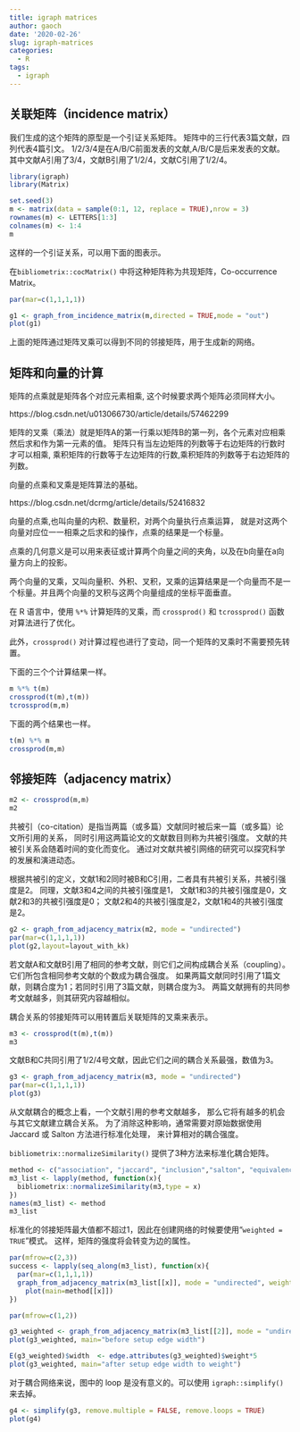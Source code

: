 ```yaml
---
title: igraph matrices
author: gaoch
date: '2020-02-26'
slug: igraph-matrices
categories:
  - R
tags:
  - igraph
---
```


## 关联矩阵（incidence matrix）


我们生成的这个矩阵的原型是一个引证关系矩阵。
矩阵中的三行代表3篇文献，四列代表4篇引文。
1/2/3/4是在A/B/C前面发表的文献,A/B/C是后来发表的文献。
其中文献A引用了3/4，文献B引用了1/2/4，文献C引用了1/2/4。

```r
library(igraph)
library(Matrix)

set.seed(3)
m <- matrix(data = sample(0:1, 12, replace = TRUE),nrow = 3)
rownames(m) <- LETTERS[1:3]
colnames(m) <- 1:4
m
```

这样的一个引证关系，可以用下面的图表示。


在`bibliometrix::cocMatrix()` 中将这种矩阵称为共现矩阵，Co-occurrence Matrix。

```r
par(mar=c(1,1,1,1))

g1 <- graph_from_incidence_matrix(m,directed = TRUE,mode = "out") 
plot(g1)
```

上面的矩阵通过矩阵叉乘可以得到不同的邻接矩阵，用于生成新的网络。

## 矩阵和向量的计算

矩阵的点乘就是矩阵各个对应元素相乘, 这个时候要求两个矩阵必须同样大小。

https://blog.csdn.net/u013066730/article/details/57462299

矩阵的叉乘（乘法）就是矩阵A的第一行乘以矩阵B的第一列，各个元素对应相乘然后求和作为第一元素的值。
矩阵只有当左边矩阵的列数等于右边矩阵的行数时才可以相乘,
乘积矩阵的行数等于左边矩阵的行数,乘积矩阵的列数等于右边矩阵的列数。

向量的点乘和叉乘是矩阵算法的基础。

https://blog.csdn.net/dcrmg/article/details/52416832

向量的点乘,也叫向量的内积、数量积，对两个向量执行点乘运算，
就是对这两个向量对应位一一相乘之后求和的操作，点乘的结果是一个标量。

点乘的几何意义是可以用来表征或计算两个向量之间的夹角，以及在b向量在a向量方向上的投影。

两个向量的叉乘，又叫向量积、外积、叉积，叉乘的运算结果是一个向量而不是一个标量。并且两个向量的叉积与这两个向量组成的坐标平面垂直。

在 R 语言中，使用 `%*%` 计算矩阵的叉乘，而 `crossprod()` 和 `tcrossprod()` 函数对算法进行了优化。

此外，`crossprod()` 对计算过程也进行了变动，同一个矩阵的叉乘时不需要预先转置。

下面的三个个计算结果一样。

```r
m %*% t(m)
crossprod(t(m),t(m))
tcrossprod(m,m)
```

下面的两个结果也一样。

```r
t(m) %*% m
crossprod(m,m)
```


## 邻接矩阵（adjacency matrix）

```r
m2 <- crossprod(m,m)
m2
```

共被引（co-citation）是指当两篇（或多篇）文献同时被后来一篇（或多篇）论文所引用的关系，
同时引用这两篇论文的文献数目则称为共被引强度。
文献的共被引关系会随着时间的变化而变化。
通过对文献共被引网络的研究可以探究科学的发展和演进动态。


根据共被引的定义，文献1和2同时被B和C引用，二者具有共被引关系，共被引强度是2。
同理，文献3和4之间的共被引强度是1，
文献1和3的共被引强度是0，文献2和3的共被引强度是0；
文献2和4的共被引强度是2，文献1和4的共被引强度是2。


```r
g2 <- graph_from_adjacency_matrix(m2, mode = "undirected")
par(mar=c(1,1,1,1))
plot(g2,layout=layout_with_kk)
```

若文献A和文献B引用了相同的参考文献，则它们之间构成耦合关系（coupling）。
它们所包含相同参考文献的个数成为耦合强度。
如果两篇文献同时引用了1篇文献，则耦合度为1；若同时引用了3篇文献，则耦合度为3。
两篇文献拥有的共同参考文献越多，则其研究内容越相似。

耦合关系的邻接矩阵可以用转置后关联矩阵的叉乘来表示。


```r
m3 <- crossprod(t(m),t(m))
m3
```

文献B和C共同引用了1/2/4号文献，因此它们之间的耦合关系最强，数值为3。


```r
g3 <- graph_from_adjacency_matrix(m3, mode = "undirected")
par(mar=c(1,1,1,1))
plot(g3)
```

从文献耦合的概念上看，一个文献引用的参考文献越多，
那么它将有越多的机会与其它文献建立耦合关系。
为了消除这种影响，通常需要对原始数据使用 Jaccard 或 Salton 方法进行标准化处理，
来计算相对的耦合强度。

`bibliometrix::normalizeSimilarity()` 提供了3种方法来标准化耦合矩阵。

```r
method <- c("association", "jaccard", "inclusion","salton", "equivalence")
m3_list <- lapply(method, function(x){
  bibliometrix::normalizeSimilarity(m3,type = x)
})
names(m3_list) <- method
m3_list
```

标准化的邻接矩阵最大值都不超过1，因此在创建网络的时候要使用“`weighted = TRUE`”模式。
这样，矩阵的强度将会转变为边的属性。

```r
par(mfrow=c(2,3))
success <- lapply(seq_along(m3_list), function(x){
  par(mar=c(1,1,1,1))
  graph_from_adjacency_matrix(m3_list[[x]], mode = "undirected", weighted = TRUE) %>% 
    plot(main=method[[x]])
})
```

```r
par(mfrow=c(1,2))

g3_weighted <- graph_from_adjacency_matrix(m3_list[[2]], mode = "undirected", weighted = TRUE)
plot(g3_weighted, main="before setup edge width")

E(g3_weighted)$width  <- edge.attributes(g3_weighted)$weight*5
plot(g3_weighted, main="after setup edge width to weight")

```


对于耦合网络来说，图中的 loop 是没有意义的。可以使用 `igraph::simplify()` 来去掉。

```r
g4 <- simplify(g3, remove.multiple = FALSE, remove.loops = TRUE)
plot(g4)
```


